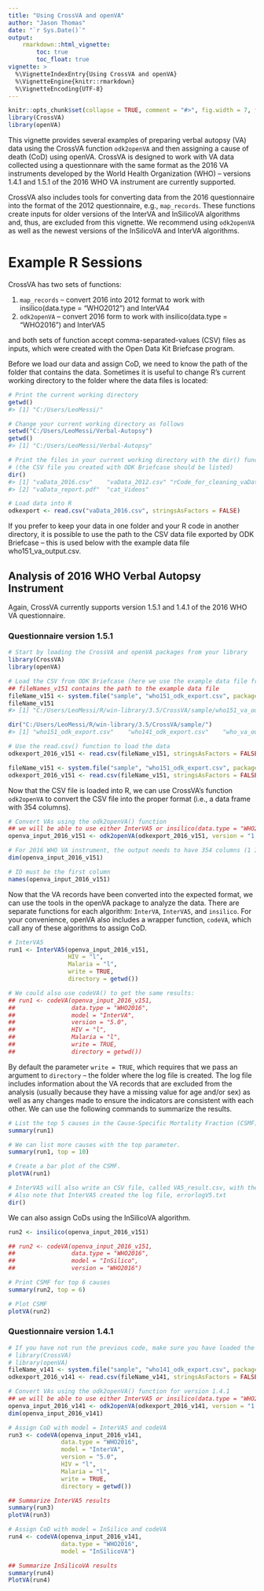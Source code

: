 ```yaml
---
title: "Using CrossVA and openVA"
author: "Jason Thomas"
date: "`r Sys.Date()`"
output: 
    rmarkdown::html_vignette:
        toc: true
        toc_float: true
vignette: >
  %\VignetteIndexEntry{Using CrossVA and openVA}
  %\VignetteEngine{knitr::rmarkdown}
  %\VignetteEncoding{UTF-8}
---
```



```r
knitr::opts_chunk$set(collapse = TRUE, comment = "#>", fig.width = 7, fig.height = 7, fig.align = "center")
library(CrossVA)
library(openVA)
```

This vignette provides several examples of preparing verbal autopsy (VA) data
using the CrossVA function `odk2openVA` and then assigning a cause of death (CoD)
using openVA.  CrossVA is designed to work with VA data collected using a
questionnare with the same format as the 2016 VA instruments developed by the
World Health Organization (WHO) -- versions 1.4.1 and 1.5.1 of the 2016 WHO VA
instrument are currently supported.    

CrossVA also includes tools for converting data from the 2016 questionnaire into
the format of the 2012 questionnaire, e.g., `map_records`.  These functions
create inputs for older versions of the InterVA and InSilicoVA algorithms and,
thus, are excluded from this vignette.  We recommend using `odk2openVA` as well
as the newest versions of the InSilicoVA and InterVA algorithms.

# Example R Sessions

CrossVA has two sets of functions: 

1. `map_records` -- convert 2016 into 2012 format to work with
   insilico(data.type = "WHO2012") and InterVA4
1. `odk2openVA` -- convert 2016 form to work with insilico(data.type =
   "WHO2016") and InterVA5

and both sets of function accept comma-separated-values (CSV) files as inputs,
which were created with
the Open Data Kit Briefcase program.    


Before we load our data and assign CoD, we need to know the path of the folder
that contains the data.  Sometimes it is useful to change R's current working
directory to the folder where the data files is located:

```r
# Print the current working directory
getwd()
#> [1] "C:/Users/LeoMessi/"

# Change your current working directory as follows
setwd("C:/Users/LeoMessi/Verbal-Autopsy")
getwd()
#> [1] "C:/Users/LeoMessi/Verbal-Autopsy"

# Print the files in your current working directory with the dir() function
# (the CSV file you created with ODK Briefcase should be listed)
dir()
#> [1] "vaData_2016.csv"    "vaData_2012.csv" "rCode_for_cleaning_vaData.R"
#> [2] "vaData_report.pdf"  "cat_Videos"

# Load data into R
odkexport <- read.csv("vaData_2016.csv", stringsAsFactors = FALSE)
```

If you prefer to keep your data in one folder and your R code in another
directory, it is possible to use the path to the CSV data file exported by ODK
Briefcase -- this is used below with the example data file who151_va_output.csv.

## Analysis of 2016 WHO Verbal Autopsy Instrument

Again, CrossVA currently supports version 1.5.1 and 1.4.1 of the 2016 WHO VA
questionnaire.

### Questionnaire version 1.5.1

```r
# Start by loading the CrossVA and openVA packages from your library
library(CrossVA)
library(openVA)

# Load the CSV from ODK Briefcase (here we use the example data file from the CrossVA package)
## fileNames_v151 contains the path to the example data file
fileName_v151 <- system.file("sample", "who151_odk_export.csv", package = "CrossVA")
fileName_v151
#> [1] "C:/Users/LeoMessi/R/win-library/3.5/CrossVA/sample/who151_va_output.csv"

dir("C:/Users/LeoMessi/R/win-library/3.5/CrossVA/sample/")
#> [1] "who151_odk_export.csv"    "who141_odk_export.csv"    "who_va_output.csv"

# Use the read.csv() function to load the data
odkexport_2016_v151 <- read.csv(fileName_v151, stringsAsFactors = FALSE)
```

```r
fileName_v151 <- system.file("sample", "who151_odk_export.csv", package = "CrossVA")
odkexport_2016_v151 <- read.csv(fileName_v151, stringsAsFactors = FALSE)
```

Now that the CSV file is loaded into R, we can use CrossVA's function
`odk2openVA` to convert the CSV file into the proper format (i.e., a data frame
with 354 columns).

```r
# Convert VAs using the odk2openVA() function
## we will be able to use either InterVA5 or insilico(data.type = "WHO2016") to assign CoD
openva_input_2016_v151 <- odk2openVA(odkexport_2016_v151, version = "1.5.1")

# For 2016 WHO VA instrument, the output needs to have 354 columns (1 ID + 353 symptoms)
dim(openva_input_2016_v151)

# ID must be the first column
names(openva_input_2016_v151)
```

Now that the VA records have been converted into the expected format, we can use
the tools in the openVA package to analyze the data.  There are separate
functions for each algorithm: `InterVA`, `InterVA5`, and `insilico`.  For your
convenience, openVA also includes a wrapper function, `codeVA`, which call any
of these algorithms to assign CoD.

```r
# InterVA5
run1 <- InterVA5(openva_input_2016_v151,
                 HIV = "l",
                 Malaria = "l",
                 write = TRUE,
                 directory = getwd())

# We could also use codeVA() to get the same results:
## run1 <- codeVA(openva_input_2016_v151,
##                data.type = "WHO2016",
##                model = "InterVA",
##                version = "5.0",
##                HIV = "l",
##                Malaria = "l",
##                write = TRUE,
##                directory = getwd())
```

By default the parameter `write = TRUE`, which requires that we pass an argument
to `directory` -- the folder where the log file is created.  The log file
includes information about the VA records that are excluded from the analysis
(usually because they have a missing value for age and/or sex) as well as any
changes made to ensure the indicators are consistent with each other.  We can
use the following commands to summarize the results.

```r
# List the top 5 causes in the Cause-Specific Mortality Fraction (CSMF)
summary(run1)

# We can list more causes with the top parameter.
summary(run1, top = 10)

# Create a bar plot of the CSMF.
plotVA(run1)

# InterVA5 will also write an CSV file, called VA5_result.csv, with the CoDs for each record.
# Also note that InterVA5 created the log file, errorlogV5.txt
dir()
```

We can also assign CoDs using the InSilicoVA algorithm.

```r
run2 <- insilico(openva_input_2016_v151)

## run2 <- codeVA(openva_input_2016_v151,
##                data.type = "WHO2016",
##                model = "InSilico",
##                version = "WHO2016")

# Print CSMF for top 6 causes
summary(run2, top = 6)

# Plot CSMF
plotVA(run2)
```

### Questionnaire version 1.4.1

```r
# If you have not run the previous code, make sure you have loaded the packages
# library(CrossVA)
# library(openVA)
fileName_v141 <- system.file("sample", "who141_odk_export.csv", package = "CrossVA")
odkexport_2016_v141 <- read.csv(fileName_v141, stringsAsFactors = FALSE)

# Convert VAs using the odk2openVA() function for version 1.4.1
## we will be able to use either InterVA5 or insilico(data.type = "WHO2016") to assign CoD
openva_input_2016_v141 <- odk2openVA(odkexport_2016_v141, version = "1.4.1")
dim(openva_input_2016_v141)

# Assign CoD with model = InterVA5 and codeVA
run3 <- codeVA(openva_input_2016_v141,
               data.type = "WHO2016",
               model = "InterVA",
               version = "5.0",
               HIV = "l",
               Malaria = "l",
               write = TRUE,
               directory = getwd())

## Summarize InterVA5 results
summary(run3)
plotVA(run3)

# Assign CoD with model = InSilico and codeVA
run4 <- codeVA(openva_input_2016_v141,
               data.type = "WHO2016",
               model = "InSilicoVA")

## Summarize InSilicoVA results
summary(run4)
PlotVA(run4)
```
